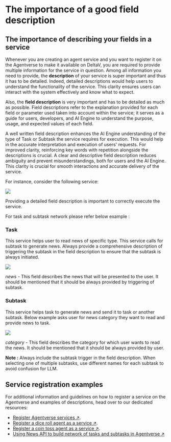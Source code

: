 # The importance of a good field description

## The importance of describing your fields in a service

Whenever you are creating an agent service and you want to register it on the Agentverse to make it available on DeltaV, you are required to provide multiple information for the service in question. Among all information you need to provide, the **description** of your service is super important and thus it has to be detailed. Indeed, detailed descriptions would help users to understand the functionality of the service. This clarity ensures users can interact with the system effectively and know what to expect.

Also, the **field description** is very important and has to be detailed as much as possible. Field descriptions refer to the explanation provided for each field or parameter used taken into account within the service; it serves as a guide for users, developers, and AI Engine to understand the purpose, usage, and expected values of each field.

A well written field description enhances the AI Engine understanding of the type of Task or Subtask the service requires for execution. This would help in the accurate interpretation and execution of users' requests. For improved clarity, reinforcing key words with repetition alongside the descriptions is crucial. A clear and descriptive field description reduces ambiguity and prevent misunderstandings, both for users and the AI Engine. This clarity is crucial for smooth interactions and accurate delivery of the service.

For instance, consider the following service:

![](../../../src/images/guides/services/the-importance-of-descriptions/coin-toss-service-description.png)

Providing a detailed field description is important to correctly execute the service.

For task and subtask network please refer below example :

### Task

This service helps user to read news of specific type. This service calls for subtask to generate news.
Always provide a comprehensive description of triggering the subtask in the field description to ensure that the subtask is always initiated.

![](../../../src/images/guides/services/the-importance-of-descriptions/news-reading-system.png)

_news_ - This field describes the news that will be presented to the user. It should be mentioned that it should be always provided by triggering of subtask.

### Subtask

This service helps task to generate news and send it to task or another subtask.
Below example asks user for news category they want to read and provide news to task.

![](../../../src/images/guides/services/the-importance-of-descriptions/generate-categorical-news.png)

_category_ - This field describes the category for which user wants to read the news. It should be mentioned that it should be always provided by user.

**Note :** Always include the subtask trigger in the field description. When selecting one of multiple subtasks, use different names for each subtask to avoid confusion for LLM.

## Service registration examples

For additional information and guidelines on how to register a service on the Agentverse and examples of descriptions, head over to our dedicated resources:

   - [Register Agentverse services ↗️](/guides/agentverse/registering-agent-services).
   - [Register a dice roll agent as a service ↗️](/guides/agentverse/registering-agent-dice-roll).
   - [Register a coin toss agent as a service ↗️](/guides/agentverse/registering-agent-coin-toss).
   - [Using News API to build network of tasks and subtasks in Agentverse ↗️](/guides/services/utilizing-api-to-build-network-of-task-and-subtask)







